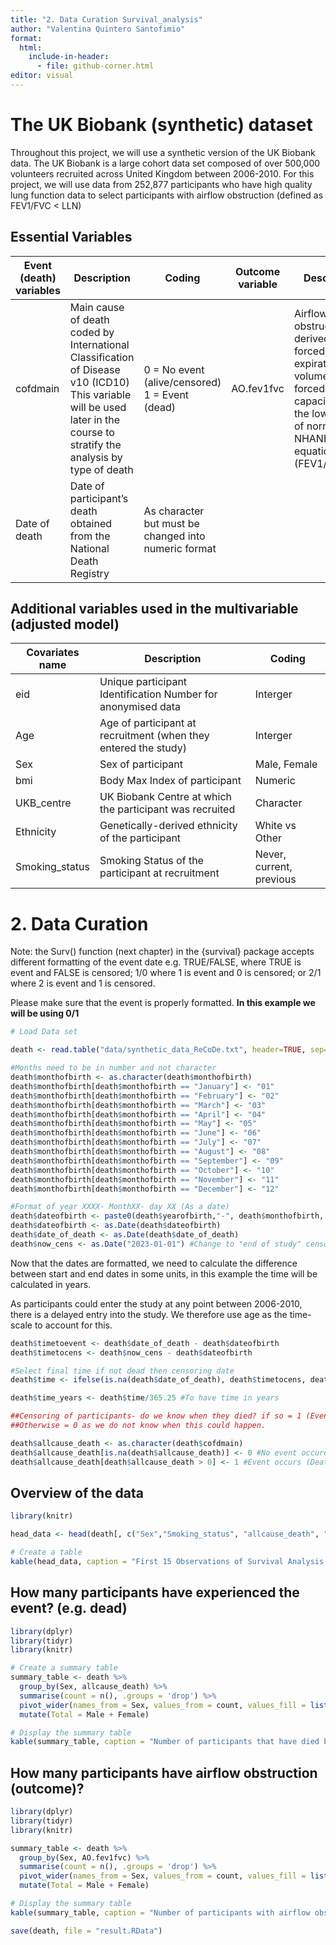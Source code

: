```yaml
---
title: "2. Data Curation Survival_analysis"
author: "Valentina Quintero Santofimio"
format:
  html:
    include-in-header:
      - file: github-corner.html
editor: visual
---
```


# The UK Biobank (synthetic) dataset

Throughout this project, we will use a synthetic version of the UK Biobank data. The UK Biobank is a large cohort data set composed of over 500,000 volunteers recruited across United Kingdom between 2006-2010. For this project, we will use data from 252,877 participants who have high quality lung function data to select participants with airflow obstruction (defined as FEV1/FVC \< LLN)

## Essential Variables

| **Event (death) variables** | **Description**                                                                                                                                                           | **Coding**                                           | **Outcome variable** | **Description**                                                                                                                                              | **Coding**                                         |
|------------|------------|------------|------------|------------|------------|
| cofdmain                    | Main cause of death coded by International Classification of Disease v10 (ICD10) This variable will be used later in the course to stratify the analysis by type of death | 0 = No event (alive/censored) 1 = Event (dead)       | AO.fev1fvc           | Airflow obstruction derived as: forced expiratory volume at 1 s/ forced vital capacity below the lower limit of normal (from NHANES equations) (FEV1/FVCLLN) | 0 = No airflow obstruction 1 = Airflow obstruction |
| Date of death               | Date of participant's death obtained from the National Death Registry                                                                                                     | As character but must be changed into numeric format |                      |                                                                                                                                                              |                                                    |

## Additional variables used in the multivariable (adjusted model)

| Covariates name | Description                                                     | Coding                   |
|------------------|-------------------------------------|------------------|
| eid             | Unique participant Identification Number for anonymised data    | Interger                 |
| Age             | Age of participant at recruitment (when they entered the study) | Interger                 |
| Sex             | Sex of participant                                              | Male, Female             |
| bmi             | Body Max Index of participant                                   | Numeric                  |
| UKB_centre      | UK Biobank Centre at which the participant was recruited        | Character                |
| Ethnicity       | Genetically-derived ethnicity of the participant                | White vs Other           |
| Smoking_status  | Smoking Status of the participant at recruitment                | Never, current, previous |

# 2. Data Curation

Note: the Surv() function (next chapter) in the {survival} package accepts different formatting of the event date e.g. TRUE/FALSE, where TRUE is event and FALSE is censored; 1/0 where 1 is event and 0 is censored; or 2/1 where 2 is event and 1 is censored.

Please make sure that the event is properly formatted. **In this example we will be using 0/1**

```r
# Load Data set 

death <- read.table("data/synthetic_data_ReCoDe.txt", header=TRUE, sep="\t")

#Months need to be in number and not character
death$monthofbirth <- as.character(death$monthofbirth)
death$monthofbirth[death$monthofbirth == "January"] <- "01"
death$monthofbirth[death$monthofbirth == "February"] <- "02"
death$monthofbirth[death$monthofbirth == "March"] <- "03"
death$monthofbirth[death$monthofbirth == "April"] <- "04"
death$monthofbirth[death$monthofbirth == "May"] <- "05"
death$monthofbirth[death$monthofbirth == "June"] <- "06"
death$monthofbirth[death$monthofbirth == "July"] <- "07"
death$monthofbirth[death$monthofbirth == "August"] <- "08"
death$monthofbirth[death$monthofbirth == "September"] <- "09"
death$monthofbirth[death$monthofbirth == "October"] <- "10"
death$monthofbirth[death$monthofbirth == "November"] <- "11"
death$monthofbirth[death$monthofbirth == "December"] <- "12"

#Format of year XXXX- MonthXX- day XX (As a date)
death$dateofbirth <- paste0(death$yearofbirth,"-", death$monthofbirth, "-01")
death$dateofbirth <- as.Date(death$dateofbirth)
death$date_of_death <- as.Date(death$date_of_death)
death$now_cens <- as.Date("2023-01-01") #Change to "end of study" censoring date
```

Now that the dates are formatted, we need to calculate the difference between start and end dates in some units, in this example the time will be calculated in years.

As participants could enter the study at any point between 2006-2010, there is a delayed entry into the study. We therefore use age as the time-scale to account for this.

```r
death$timetoevent <- death$date_of_death - death$dateofbirth 
death$timetocens <- death$now_cens - death$dateofbirth 

#Select final time if not dead then censoring date
death$time <- ifelse(is.na(death$date_of_death), death$timetocens, death$timetoevent)

death$time_years <- death$time/365.25 #To have time in years

##Censoring of participants- do we know when they died? if so = 1 (Event occurs)
##Otherwise = 0 as we do not know when this could happen. 

death$allcause_death <- as.character(death$cofdmain)
death$allcause_death[is.na(death$allcause_death)] <- 0 #No event occured (ALIVE)
death$allcause_death[death$allcause_death > 0] <- 1 #Event occurs (Death)
```

## Overview of the data

```r
library(knitr)

head_data <- head(death[, c("Sex","Smoking_status", "allcause_death", "time_years")], 15)

# Create a table
kable(head_data, caption = "First 15 Observations of Survival Analysis Data")

```

## How many participants have experienced the event? (e.g. dead)

```r

library(dplyr)
library(tidyr)
library(knitr)

# Create a summary table
summary_table <- death %>%
  group_by(Sex, allcause_death) %>%
  summarise(count = n(), .groups = 'drop') %>%
  pivot_wider(names_from = Sex, values_from = count, values_fill = list(count = 0)) %>%
  mutate(Total = Male + Female)

# Display the summary table
kable(summary_table, caption = "Number of participants that have died by sex")

```

## How many participants have airflow obstruction (outcome)?

```r
library(dplyr)
library(tidyr)
library(knitr)

summary_table <- death %>%
  group_by(Sex, AO.fev1fvc) %>%
  summarise(count = n(), .groups = 'drop') %>%
  pivot_wider(names_from = Sex, values_from = count, values_fill = list(count = 0)) %>%
  mutate(Total = Male + Female)

# Display the summary table
kable(summary_table, caption = "Number of participants with airflow obstruction by sex")

```

```r
save(death, file = "result.RData")

```
